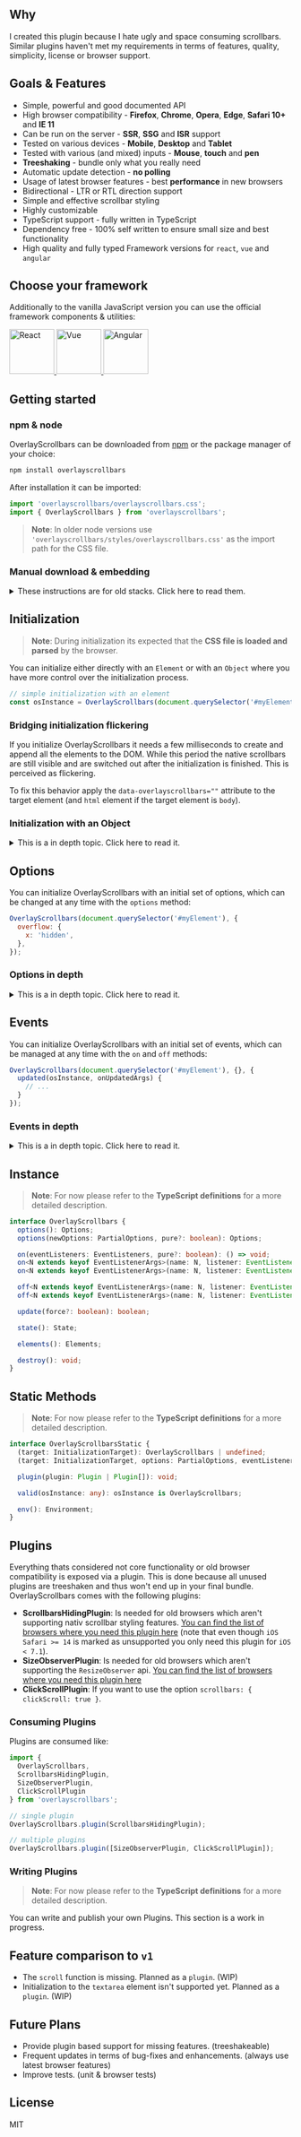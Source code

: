 ## Why

I created this plugin because I hate ugly and space consuming scrollbars. Similar plugins haven't met my requirements in terms of features, quality, simplicity, license or browser support.

## Goals & Features

 - Simple, powerful and good documented API
 - High browser compatibility - <b>Firefox</b>, <b>Chrome</b>, <b>Opera</b>, <b>Edge</b>, <b>Safari 10+</b> and <b>IE 11</b>
 - Can be run on the server - <b>SSR</b>, <b>SSG</b> and <b>ISR</b> support
 - Tested on various devices - <b>Mobile</b>, <b>Desktop</b> and <b>Tablet</b>
 - Tested with various (and mixed) inputs - <b>Mouse</b>, <b>touch</b> and <b>pen</b>
 - <b>Treeshaking</b> - bundle only what you really need 
 - Automatic update detection - <b>no polling</b>
 - Usage of latest browser features - best <b>performance</b> in new browsers
 - Bidirectional - LTR or RTL direction support
 - Simple and effective scrollbar styling
 - Highly customizable
 - TypeScript support - fully written in TypeScript
 - Dependency free - 100% self written to ensure small size and best functionality
 - High quality and fully typed Framework versions for `react`, `vue` and `angular`

## Choose your framework

Additionally to the vanilla JavaScript version you can use the official framework components & utilities:

<div className="flex not-prose">
  <a href="https://github.com/KingSora/OverlayScrollbars/tree/master/packages/overlayscrollbars-react">
    <img src="https://raw.githubusercontent.com/KingSora/OverlayScrollbars/master/packages/overlayscrollbars-react/logo.svg" width="80" height="80" alt="React" className="h-[80px] mx-1" />
  </a>
  <a href="https://github.com/KingSora/OverlayScrollbars/tree/master/packages/overlayscrollbars-vue">
    <img src="https://raw.githubusercontent.com/KingSora/OverlayScrollbars/master/packages/overlayscrollbars-vue/logo.svg" width="80" height="80" alt="Vue" className="h-[80px] mx-1" />
  </a>
  <a href="https://github.com/KingSora/OverlayScrollbars/tree/master/packages/overlayscrollbars-ngx">
    <img src="https://raw.githubusercontent.com/KingSora/OverlayScrollbars/master/packages/overlayscrollbars-ngx/logo.svg" width="80" height="80" alt="Angular" className="h-[80px] mx-1" />
  </a>
</div>

## Getting started

### npm & node
OverlayScrollbars can be downloaded from [npm](https://www.npmjs.com/package/overlayscrollbars) or the package manager of your choice:
```sh
npm install overlayscrollbars
```
After installation it can be imported:
```js
import 'overlayscrollbars/overlayscrollbars.css';
import { OverlayScrollbars } from 'overlayscrollbars';
```

> __Note__: In older node versions use `'overlayscrollbars/styles/overlayscrollbars.css'` as the import path for the CSS file.

### Manual download & embedding

<details>
  <summary>
    These instructions are for old stacks. Click here to read them.
  </summary>
  <br />
  
You can use OverlayScrollbars without any bundler or package manager.  
Simply download it from the [Releases](https://github.com/KingSora/OverlayScrollbars/releases) or use a [CDN](https://cdnjs.com/libraries/overlayscrollbars).

- Use the javascript files with the `.browser` extension.
- If you target old browsers use the `.es5` javascript file, for new browsers `.es6`.
- For production use the javascript / stylesheet files with the `.min` extension. 

Embedd OverlayScrollbars manually in your HTML:
```html
<link type="text/css" href="path/to/overlayscrollbars.css" rel="stylesheet" />
<script type="text/javascript" src="path/to/overlayscrollbars.js" defer></script>
```
</details>


## Initialization

> __Note__: During initialization its expected that the <b>CSS file is loaded and parsed</b> by the browser.

You can initialize either directly with an `Element` or with an `Object` where you have more control over the initialization process. 

```js
// simple initialization with an element
const osInstance = OverlayScrollbars(document.querySelector('#myElement'), {});
```

### Bridging initialization flickering

If you initialize OverlayScrollbars it needs a few milliseconds to create and append all the elements to the DOM.
While this period the native scrollbars are still visible and are switched out after the initialization is finished. This is perceived as flickering. 

To fix this behavior apply the `data-overlayscrollbars=""` attribute to the target element (and `html` element if the target element is `body`).

### Initialization with an Object
<details>
  <summary>
    This is a in depth topic. Click here to read it.
  </summary>
  <br />
  
> __Note__: For now please refer to the <b>TypeScript definitions</b> for a more detailed description of all possibilities.

The only required field is the `target` field. This is the field to which the plugin is applied to.  
If you use the object initialization only with the `target` field, the outcome is equivalent to the element initialization:
```js
// Both initializations have the same outcome

OverlayScrollbars(document.querySelector('#myElement'), {});
OverlayScrollbars({ target: document.querySelector('#myElement') }, {});
```

In the initialization object you can specify how the library is handling generated elements.
For example you can appoint an existing element as the `viewport` element. Like this the library won't generate it but take the specified element instead:

 ```js
OverlayScrollbars({ 
  target: document.querySelector('#target'),
  elements: {
    viewport: document.querySelector('#viewport'),
  },
}, {});
```

This is very useful if you have a fixed DOM structure and don't want OverlayScrollbars to generate its own elements. Those cases arise very often when you want an other library to work together with OverlayScrollbars.

---

You can also decide to which element the scrollbars should be applied to:

 ```js
OverlayScrollbars({ 
  target: document.querySelector('#target'),
  scrollbars: {
    slot: document.querySelector('#target').parentElement,
  },
}, {});
```

---

And last but not least you can decide when the initialization should be canceled:
 ```js
OverlayScrollbars({ 
  target: document.querySelector('#target'),
  cancel: {
    nativeScrollbarsOverlaid: true,
    body: null,
  }
}, {});
```

In the above example the initialization is canceled when the native scrollbars are overlaid or when your target is a `body` element and the plugin determined that a initialization to the `body` element would affect native functionality like `window.scrollTo`.

</details>

## Options

You can initialize OverlayScrollbars with an initial set of options, which can be changed at any time with the `options` method:
```js
OverlayScrollbars(document.querySelector('#myElement'), {
  overflow: {
    x: 'hidden',
  },
});
```

### Options in depth
<details>
  <summary>
    This is a in depth topic. Click here to read it.
  </summary>
  <br />

The default options are:
```js
const defaultOptions = {
  paddingAbsolute: false,
  showNativeOverlaidScrollbars: false,
  update: {
    elementEvents: [['img', 'load']],
    debounce: [0, 33],
    attributes: null,
    ignoreMutation: null,
  },
  overflow: {
    x: 'scroll',
    y: 'scroll',
  },
  scrollbars: {
    theme: 'os-theme-dark',
    visibility: 'auto',
    autoHide: 'never',
    autoHideDelay: 1300,
    dragScroll: true,
    clickScroll: false,
    pointers: ['mouse', 'touch', 'pen'],
  },
};
```

### `paddingAbsolute`

| type  | default |
| :--- | :--- |
| `boolean` | `false` |

Indicates whether the padding for the content shall be absolute.

### `showNativeOverlaidScrollbars`

| type  | default |
| :--- | :--- |
| `boolean` | `false` |

Indicates whether the native overlaid scrollbars shall be visible.

### `update.elementEvents`

| type  | default |
| :--- | :--- |
| `Array<[string, string]> \| null` | `[['img', 'load']]` |

An array of tuples. The first value in the tuple is an `selector` and the second value are `event names`. The plugin will update itself if any of the elements with the specified selector will emit any specified event. The default value can be interpreted as "The plugin will update itself if any `img` element emits an `load` event."

### `update.debounce`

| type  | default |
| :--- | :--- |
| `[number, number] \| number \| null` | `[0, 33]` |

> __Note__: If 0 is used for the timeout, `requestAnimationFrame` instead of `setTimeout` is used for the debounce.

Debounces the `MutationObserver` which tracks changes to the content. If a **tuple** is passed, the first value is the timeout and second is the max wait. If only a **number** is passed you specify only the timeout and there is no max wait. With **null** there is no debounce. **Usefull to fine-tune performance.**

### `update.attributes`

| type  | default |
| :--- | :--- |
| `string[] \| null` | `null` |

> __Note__: There is a base array of attributes that the `MutationObserver` always observes, even if this option is `null`.

An array of additional attributes that the `MutationObserver` should observe for the content. 

### `update.ignoreMutation`

| type  | default |
| :--- | :--- |
| `((mutation) => any) \| null` | `null` |

A function which receives a [`MutationRecord`](https://developer.mozilla.org/en-US/docs/Web/API/MutationRecord) as an argument. If the function returns a truthy value the mutation will be ignored and the plugin won't update. **Usefull to fine-tune performance.**

### `overflow.x`

| type  | default |
| :--- | :--- |
| `string` | `'scroll'` |

> __Note__: Valid values are: `'hidden'`, `'scroll'`, `'visible'`, `'visible-hidden'` and `'visible-scroll'`.

The overflow behavior for the horizontal (x) axis.

### `overflow.y`

| type  | default |
| :--- | :--- |
| `string` | `'scroll'` |

> __Note__: Valid values are: `'hidden'`, `'scroll'`, `'visible'`, `'visible-hidden'` and `'visible-scroll'`.

The overflow behavior for the vertical (y) axis.

### `scrollbars.theme`

| type  | default |
| :--- | :--- |
| `string \| null` | `'os-theme-dark'` |

Applies the specified theme (classname) to the scrollbars.

### `scrollbars.visibility`

| type  | default |
| :--- | :--- |
| `string` | `'auto'` |

> __Note__: Valid values are: `'visible'`, `'hidden'`, and `'auto'`.

The base visibility of the scrollbars.

### `scrollbars.autoHide`

| type  | default |
| :--- | :--- |
| `string` | `'never'` |

> __Note__: Valid values are: `'never'`, `'scroll'`, `'leave'` and `'move'`.

The possibility to hide visible scrollbars automatically after a certain user action.

### `scrollbars.autoHideDelay`

| type  | default |
| :--- | :--- |
| `number` | `1300` |

The delay in milliseconds before the scrollbars are hidden automatically.

### `scrollbars.dragScroll`

| type  | default |
| :--- | :--- |
| `boolean` | `true` |

Indicates whether you can drag the scrollbar handles for scrolling.

### `scrollbars.clickScroll`

| type  | default |
| :--- | :--- |
| `boolean` | `false` |

Indicates whether you can click on the scrollbar track for scrolling.

### `scrollbars.pointers`

| type  | default |
| :--- | :--- |
| `string[] \| null` | `['mouse', 'touch', 'pen']` |

The [`PointerTypes`](https://developer.mozilla.org/en-US/docs/Web/API/PointerEvent/pointerType) the plugin should react to.

</details>

## Events

You can initialize OverlayScrollbars with an initial set of events, which can be managed at any time with the `on` and `off` methods:
```js
OverlayScrollbars(document.querySelector('#myElement'), {}, {
  updated(osInstance, onUpdatedArgs) {
    // ...
  }
});
```

### Events in depth

<details>
  <summary>
    This is a in depth topic. Click here to read it.
  </summary>
  <br />

> __Note__: Every event receives the `instance` from which it was invoked as the first argument. Always.

### `initialized`

| arguments  | description |
| :--- | :--- |
| `instance` | The instance which invoked the event. |

Is invoked after all generated elements, observers and events were appended to the DOM.

### `updated`

| arguments  | description |
| :--- | :--- |
| `instance` | The instance which invoked the event. |
| `onUpdatedArgs` | An `object` which describes the update in detail. |

> __Note__: If an update was triggered but nothing changed, the event won't be invoked.

Is invoked after the instace was updated. 

### `destroyed`

| arguments  | description |
| :--- | :--- |
| `instance` | The instance which invoked the event. |
| `canceled` | An `boolean` which indicates whether the initialization was canceled and thus destroyed. |

Is invoked after all generated elements, observers and events were removed from the DOM.

### `scroll`

| arguments  | description |
| :--- | :--- |
| `instance` | The instance which invoked the event. |
| `event` | The original `event` argument of the DOM event. |

Is invoked by scrolling the viewport.

</details>

## Instance

> __Note__: For now please refer to the <b>TypeScript definitions</b> for a more detailed description.

```ts
interface OverlayScrollbars {
  options(): Options;
  options(newOptions: PartialOptions, pure?: boolean): Options;

  on(eventListeners: EventListeners, pure?: boolean): () => void;
  on<N extends keyof EventListenerArgs>(name: N, listener: EventListener<N>): () => void;
  on<N extends keyof EventListenerArgs>(name: N, listener: EventListener<N>[]): () => void;

  off<N extends keyof EventListenerArgs>(name: N, listener: EventListener<N>): void;
  off<N extends keyof EventListenerArgs>(name: N, listener: EventListener<N>[]): void;

  update(force?: boolean): boolean;

  state(): State;

  elements(): Elements;

  destroy(): void;
}
```

## Static Methods

> __Note__: For now please refer to the <b>TypeScript definitions</b> for a more detailed description.

```ts
interface OverlayScrollbarsStatic {
  (target: InitializationTarget): OverlayScrollbars | undefined;
  (target: InitializationTarget, options: PartialOptions, eventListeners?: EventListeners): OverlayScrollbars;

  plugin(plugin: Plugin | Plugin[]): void;

  valid(osInstance: any): osInstance is OverlayScrollbars;

  env(): Environment;
}
```

## Plugins

Everything thats considered not core functionality or old browser compatibility is exposed via a plugin. This is done because all unused plugins are treeshaken and thus won't end up in your final bundle. OverlayScrollbars comes with the following plugins:

- **ScrollbarsHidingPlugin**: Is needed for old browsers which aren't supporting nativ scrollbar styling features. [You can find the list of browsers where you need this plugin here](https://caniuse.com/?search=scrollbar%20styling) (note that even though `iOS Safari >= 14` is marked as unsupported you only need this plugin for `iOS < 7.1`).
- **SizeObserverPlugin**: Is needed for old browsers which aren't supporting the `ResizeObserver` api. [You can find the list of browsers where you need this plugin here](https://caniuse.com/?search=ResizeObserver)
- **ClickScrollPlugin**: If you want to use the option `scrollbars: { clickScroll: true }`.

### Consuming Plugins

Plugins are consumed like:
```ts
import { 
  OverlayScrollbars, 
  ScrollbarsHidingPlugin, 
  SizeObserverPlugin, 
  ClickScrollPlugin 
} from 'overlayscrollbars';

// single plugin
OverlayScrollbars.plugin(ScrollbarsHidingPlugin);

// multiple plugins
OverlayScrollbars.plugin([SizeObserverPlugin, ClickScrollPlugin]);
```

### Writing Plugins

> __Note__: For now please refer to the <b>TypeScript definitions</b> for a more detailed description.

You can write and publish your own Plugins. This section is a work in progress.

## Feature comparison to `v1`

- The `scroll` function is missing. Planned as a `plugin`. (WIP)
- Initialization to the `textarea` element isn't supported yet. Planned as a `plugin`. (WIP) 

## Future Plans

 - Provide plugin based support for missing features. (treeshakeable)
 - Frequent updates in terms of bug-fixes and enhancements. (always use latest browser features)
 - Improve tests. (unit & browser tests)

## License

MIT 
